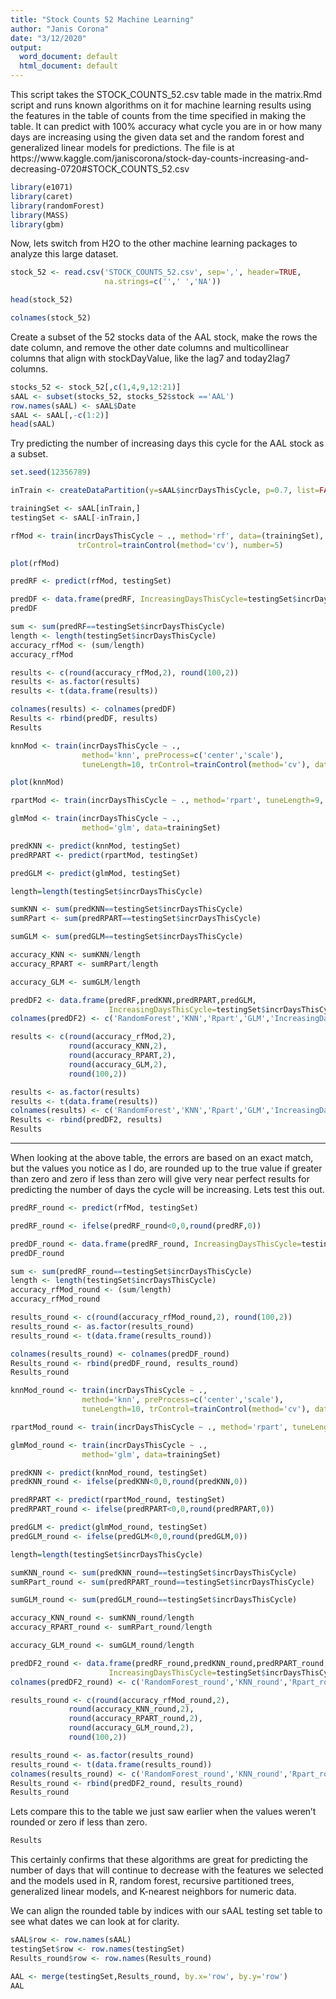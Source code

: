 ---
title: "Stock Counts 52 Machine Learning"
author: "Janis Corona"
date: "3/12/2020"
output:
  word_document: default
  html_document: default
---

This script takes the STOCK_COUNTS_52.csv table made in the matrix.Rmd script and runs known algorithms on it for machine learning results using the features in the table of counts from the time specified in making the table. It can predict with 100% accuracy what cycle you are in or how many days are increasing using the given data set and the random forest and generalized linear models for predictions. The file is at https://www.kaggle.com/janiscorona/stock-day-counts-increasing-and-decreasing-0720#STOCK_COUNTS_52.csv

```{r, error=FALSE, message=FALSE, warning=FALSE}
library(e1071)
library(caret)
library(randomForest)
library(MASS)
library(gbm)
```

Now, lets switch from H2O to the other machine learning packages to analyze this large dataset.
```{r}
stock_52 <- read.csv('STOCK_COUNTS_52.csv', sep=',', header=TRUE, 
                     na.strings=c('',' ','NA'))
```


```{r}
head(stock_52)
```


```{r}
colnames(stock_52)
```

Create a subset of the 52 stocks data of the AAL stock, make the rows the date column, and remove the other date columns and multicollinear columns that align with stockDayValue, like the lag7 and today2lag7 columns.
```{r}
stocks_52 <- stock_52[,c(1,4,9,12:21)]
sAAL <- subset(stocks_52, stocks_52$stock =='AAL')
row.names(sAAL) <- sAAL$Date
sAAL <- sAAL[,-c(1:2)]
head(sAAL)
```

Try predicting the number of increasing days this cycle for the AAL stock as a subset.
```{r}
set.seed(12356789)

inTrain <- createDataPartition(y=sAAL$incrDaysThisCycle, p=0.7, list=FALSE)

trainingSet <- sAAL[inTrain,]
testingSet <- sAAL[-inTrain,]

```



```{r}
rfMod <- train(incrDaysThisCycle ~ ., method='rf', data=(trainingSet), 
               trControl=trainControl(method='cv'), number=5)
```

```{r}
plot(rfMod)

```




```{r}
predRF <- predict(rfMod, testingSet)

predDF <- data.frame(predRF, IncreasingDaysThisCycle=testingSet$incrDaysThisCycle)
predDF

sum <- sum(predRF==testingSet$incrDaysThisCycle) 
length <- length(testingSet$incrDaysThisCycle)
accuracy_rfMod <- (sum/length) 
accuracy_rfMod

```


```{r}
results <- c(round(accuracy_rfMod,2), round(100,2))
results <- as.factor(results)
results <- t(data.frame(results))

colnames(results) <- colnames(predDF)
Results <- rbind(predDF, results) 
Results

```


```{r}
knnMod <- train(incrDaysThisCycle ~ .,
                method='knn', preProcess=c('center','scale'),
                tuneLength=10, trControl=trainControl(method='cv'), data=trainingSet)
```


```{r}
plot(knnMod)

```


```{r}
rpartMod <- train(incrDaysThisCycle ~ ., method='rpart', tuneLength=9, data=trainingSet) 

```

```{r, error=FALSE, message=FALSE, warning=FALSE}
glmMod <- train(incrDaysThisCycle ~ ., 
                method='glm', data=trainingSet) 
```


```{r}
predKNN <- predict(knnMod, testingSet)
predRPART <- predict(rpartMod, testingSet)
```

```{r, error=FALSE, message=FALSE, warning=FALSE}
predGLM <- predict(glmMod, testingSet)
```


```{r}
length=length(testingSet$incrDaysThisCycle)
```

```{r}
sumKNN <- sum(predKNN==testingSet$incrDaysThisCycle)
sumRPart <- sum(predRPART==testingSet$incrDaysThisCycle)
```

```{r}
sumGLM <- sum(predGLM==testingSet$incrDaysThisCycle)

```

```{r}
accuracy_KNN <- sumKNN/length 
accuracy_RPART <- sumRPart/length 
```

```{r}
accuracy_GLM <- sumGLM/length 

```


```{r}
predDF2 <- data.frame(predRF,predKNN,predRPART,predGLM, 
                      IncreasingDaysThisCycle=testingSet$incrDaysThisCycle)
colnames(predDF2) <- c('RandomForest','KNN','Rpart','GLM','IncreasingDaysThisCycle')

results <- c(round(accuracy_rfMod,2),  
             round(accuracy_KNN,2), 
             round(accuracy_RPART,2),
             round(accuracy_GLM,2), 
             round(100,2))

results <- as.factor(results)
results <- t(data.frame(results))
colnames(results) <- c('RandomForest','KNN','Rpart','GLM','IncreasingDaysThisCycle')
Results <- rbind(predDF2, results) 
Results


```


***

When looking at the above table, the errors are based on an exact match, but the values you notice as I do, are rounded up to the true value if greater than zero and zero if less than zero will give very near perfect results for predicting the number of days the cycle will be increasing. Lets test this out.

```{r}
predRF_round <- predict(rfMod, testingSet)

predRF_round <- ifelse(predRF_round<0,0,round(predRF,0))

predDF_round <- data.frame(predRF_round, IncreasingDaysThisCycle=testingSet$incrDaysThisCycle)
predDF_round

sum <- sum(predRF_round==testingSet$incrDaysThisCycle) 
length <- length(testingSet$incrDaysThisCycle)
accuracy_rfMod_round <- (sum/length) 
accuracy_rfMod_round

```


```{r}
results_round <- c(round(accuracy_rfMod_round,2), round(100,2))
results_round <- as.factor(results_round)
results_round <- t(data.frame(results_round))

colnames(results_round) <- colnames(predDF_round)
Results_round <- rbind(predDF_round, results_round) 
Results_round

```


```{r}
knnMod_round <- train(incrDaysThisCycle ~ .,
                method='knn', preProcess=c('center','scale'),
                tuneLength=10, trControl=trainControl(method='cv'), data=trainingSet)
```


```{r, error=FALSE, message=FALSE, warning=FALSE}
rpartMod_round <- train(incrDaysThisCycle ~ ., method='rpart', tuneLength=9, data=trainingSet) 

```

```{r, error=FALSE, message=FALSE, warning=FALSE}
glmMod_round <- train(incrDaysThisCycle ~ ., 
                method='glm', data=trainingSet) 
```


```{r}
predKNN <- predict(knnMod_round, testingSet)
predKNN_round <- ifelse(predKNN<0,0,round(predKNN,0))

predRPART <- predict(rpartMod_round, testingSet)
predRPART_round <- ifelse(predRPART<0,0,round(predRPART,0))
```

```{r, error=FALSE, message=FALSE, warning=FALSE}
predGLM <- predict(glmMod_round, testingSet)
predGLM_round <- ifelse(predGLM<0,0,round(predGLM,0))
```


```{r}
length=length(testingSet$incrDaysThisCycle)
```

```{r}
sumKNN_round <- sum(predKNN_round==testingSet$incrDaysThisCycle)
sumRPart_round <- sum(predRPART_round==testingSet$incrDaysThisCycle)
```

```{r}
sumGLM_round <- sum(predGLM_round==testingSet$incrDaysThisCycle)

```

```{r}
accuracy_KNN_round <- sumKNN_round/length 
accuracy_RPART_round <- sumRPart_round/length 
```

```{r}
accuracy_GLM_round <- sumGLM_round/length 

```


```{r}
predDF2_round <- data.frame(predRF_round,predKNN_round,predRPART_round,predGLM_round, 
                      IncreasingDaysThisCycle=testingSet$incrDaysThisCycle)
colnames(predDF2_round) <- c('RandomForest_round','KNN_round','Rpart_round','GLM_round','IncreasingDaysThisCycle')

results_round <- c(round(accuracy_rfMod_round,2),  
             round(accuracy_KNN_round,2), 
             round(accuracy_RPART_round,2),
             round(accuracy_GLM_round,2), 
             round(100,2))

results_round <- as.factor(results_round)
results_round <- t(data.frame(results_round))
colnames(results_round) <- c('RandomForest_round','KNN_round','Rpart_round','GLM_round','IncreasingDaysThisCycle')
Results_round <- rbind(predDF2_round, results_round) 
Results_round

```

Lets compare this to the table we just saw earlier when the values weren't rounded or zero if less than zero.
```{r}
Results

```

This certainly confirms that these algorithms are great for predicting the number of days that will continue to decrease with the features we selected and the models used in R, random forest, recursive partitioned trees, generalized linear models, and K-nearest neighbors for numeric data. 

We can align the rounded table by indices with our sAAL testing set table to see what dates we can look at for clarity.
```{r}
sAAL$row <- row.names(sAAL)
testingSet$row <- row.names(testingSet)
Results_round$row <- row.names(Results_round)

AAL <- merge(testingSet,Results_round, by.x='row', by.y='row')
AAL
```





